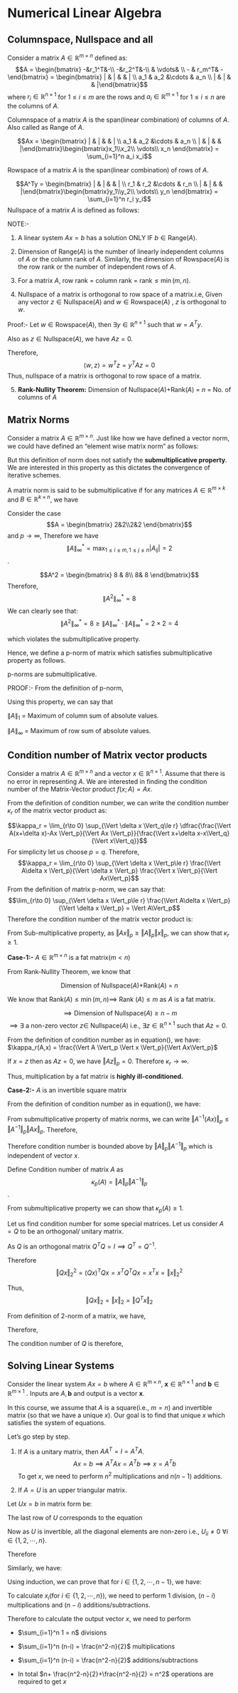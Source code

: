 # Numerical Linear Algebra 

## Columnspace, Nullspace and all
Consider a matrix $A\in\mathbb{R}^{m\times n}$ defined as:
$$A = \begin{bmatrix} -&r_1^T&-\\ -&r_2^T&-\\ & \vdots& \\ - & r_m^T& - \end{bmatrix} = \begin{bmatrix} | & | &  & | \\ a_1 & a_2 &\cdots & a_n \\ | & | & & |\end{bmatrix}$$
where $r_i \in \mathbb{R}^{n\times 1}$ for $1\le i \le m$ are the rows and $a_i \in \mathbb{R}^{m\times 1}$ for $1\le i\le n$ are the columns of $A$.

Columnspace of a matrix $A$ is the span(linear combination) of columns of $A$. Also called as Range of $A$.
\begin{equation}
\text{Range}(A) =\text{Columnspace}(A) =  \{ Ax : x\in \mathbb{R}^{n\times 1} \}
\end{equation}

$$Ax = \begin{bmatrix} | & | &  & | \\ a_1 & a_2 &\cdots & a_n \\ | & | & & |\end{bmatrix}\begin{bmatrix}x_1\\x_2\\ \vdots\\ x_n \end{bmatrix} = \sum_{i=1}^n a_i x_i$$


Rowspace of a matrix $A$ is the span(linear combination) of rows of $A$. 
\begin{equation}
\text{Rowspace}(A) = \{ A^Ty : y\in \mathbb{R}^{m\times 1} \} 
\end{equation}

$$A^Ty = \begin{bmatrix} | & | &  & | \\ r_1 & r_2 &\cdots & r_n \\ | & | & & |\end{bmatrix}\begin{bmatrix}y_1\\y_2\\ \vdots\\ y_n \end{bmatrix} = \sum_{i=1}^n r_i y_i$$
Nullspace of a matrix $A$ is defined as follows:
\begin{equation}
\text{Nullspace}(A) = \{ z\in \mathbb{R}^{n\times 1}: Az=0\}
\end{equation}

NOTE:-

1. A linear system $Ax=b$ has a solution ONLY IF $b\in\text{Range}(A)$.

2. Dimension of Range$(A)$ is the number of linearly independent columns of $A$ or the column rank of $A$. Similarly, the dimension of Rowspace$(A)$ is the row rank or the number of independent rows of $A$. 

3. For a matrix $A$, row rank = column rank = rank$\le \min(m,n)$.

4. Nullspace of a matrix is orthogonal to row space of a matrix.i.e, Given any vector $z\in \text{Nullspace}(A)$ and $w \in \text{Rowspace}(A)$  , $z$ is orthogonal to $w$.

Proof:- Let $w \in \text{Rowspace}(A)$, then $\exists y\in\mathbb{R}^{n\times 1}$ such that $w = A^Ty$. 

Also as $z\in \text{Nullspace}(A)$, we have $Az=0$.

Therefore,
$$\langle w,z\rangle = w^Tz = y^T Az = 0$$
Thus, nullspace of a matrix is orthogonal to row space of a matrix.

5. **Rank-Nullity Theorem:** Dimension of Nullspace$(A)$+Rank$(A)$ = $n$ = No. of columns of $A$

 

## Matrix Norms
Consider a matrix $A\in\mathbb{R}^{m\times n}$. Just like how we have defined a vector norm, we could have defined an "element wise matrix norm" as follows:
\begin{equation}
\lVert A \rVert_p^* = \left(\sum_{i=1}^n |A_{ij}|^p\right)^{\frac{1}{p}} 
\end{equation}

But this definition of norm does not satisfy the **submultiplicative property**. We are interested in this property as this dictates the convergence of iterative schemes.

A matrix norm is said to be submultiplicative if for any matrices $A\in \mathbb{R}^{m\times k}$ and $B \in \mathbb{R}^{k\times n}$, we have 
\begin{equation}
\lvert AB \rVert \le \lVert A \rVert  \lVert B \rVert
\end{equation}

Consider the case $$A = \begin{bmatrix} 2&2\\2&2 \end{bmatrix}$$ and $p\to \infty$, Therefore we have $$ \lVert A \rVert_{\infty}^* = \max_{1\le i \le m,1 \le j \le n} |A_{ij}| = 2$$.

$$A^2 = \begin{bmatrix} 8 & 8\\ 8& 8 \end{bmatrix}$$
Therefore,
$$\lVert A^2 \rVert_{\infty}^* = 8$$
We can clearly see that:
$$\lVert A^2 \rVert_{\infty}^* = 8 \ge \lVert A \rVert_{\infty}^* \cdot \lVert A \rVert_{\infty}^* = 2 \times 2 = 4$$

<!-- Consider the case $$A = \begin{bmatrix} 1&1\\1&1 \end{bmatrix}$$ and $p=1$. Therefore, we have $$\lVert A \rVert_{1}^* = \sum_i\sum_j |A_{ij}| = 4$$ -->
<!-- As $A$ is an identity matrix, we have $$A^2 = A$$ Therefore $$\lVert A^2 \rVert_{1}^* = 4$$ -->
<!-- We can clearly see that: -->
<!-- $$\lVert A^2 \rVert_{\infty}^* = 4 \ge \lVert A \rVert_{\infty}^* \cdot \lVert A \rVert_{\infty}^* = 2 \times 2 = 4$$ -->
which violates the submultiplicative property.


Hence, we define a p-norm of matrix which satisfies submultiplicative property as follows. 
\begin{equation}
\lVert A \rVert_p = \sup_{x\in\mathbb{R}^{n}\setminus \{ \mathbf{0} \}} \frac{\lVert Ax \rVert_p}{\lVert x \rVert_p} = \sup_{\lVert y \rVert_p = 1} \lVert Ay \rVert_p
\end{equation}

p-norms are submultiplicative.

PROOF:- From the definition of p-norm,
<!-- $$\lVert AB \rVert_p = \sup_{x\in\mathbb{R}^{n}\setminus \{ \mathbf{0} \}} \frac{\lVert ABx \rVert_p}{\lVert x \rVert_p}$$ -->
\begin{align*}
\lVert AB \rVert_p &= \sup_{x\in\mathbb{R}^{n}\setminus \{ \mathbf{0} \}} \frac{\lVert ABx \rVert_p}{\lVert x \rVert_p}\\
&= \sup_{x\in\mathbb{R}^{n}\setminus \{ \mathbf{0} \}} \frac{\lVert ABx \rVert_p}{\lVert Bx \rVert_p} \frac{\lVert Bx \rVert_p}{\lVert x \rVert_p} \\
&\le \left[\sup_{x\in\mathbb{R}^{n}\setminus \{ \mathbf{0} \}} \frac{\lVert ABx \rVert_p}{\lVert Bx \rVert_p} \right] \cdot \left[ \sup_{x\in\mathbb{R}^{n}\setminus \{ \mathbf{0} \}} \frac{\lVert Bx \rVert_p}{\lVert x \rVert_p} \right]  \\
&= \lVert A \rVert_p \cdot \lVert B \rVert_p\\
\therefore \lVert AB \rVert_p \le \lVert A \rVert_p \cdot \lVert B \rVert_p
\end{align*}

Using this property, we can say that 
\begin{equation}
 \lVert A^n \rVert_p \le \lVert A \rVert^n_p
\end{equation}
 
 $\lVert A\rVert_1$ = Maximum of column sum of absolute values. 

 $\lVert A\rVert_{\infty}$  = Maximum of row sum of absolute values. 

<!-- $$\therefore$$ -->





## Condition number of Matrix vector products

Consider a matrix $A\in\mathbb{R}^{m\times n}$ and a vector $x\in\mathbb{R}^{n\times 1}$. Assume that there is no error in representing $A$. We are interested in finding the condition number of the Matrix-Vector product $f(x;A)= Ax$. 

From the definition of condition number, we can write the condition number $\kappa_r$ of the matrix vector product as:

$$\kappa_r = \lim_{r\to 0} \sup_{\Vert \delta x \Vert_q\le r} \dfrac{\frac{\Vert A(x+\delta x)-Ax \Vert_p}{\Vert Ax \Vert_p}}{\frac{\Vert x+\delta x-x\Vert_q}{\Vert x\Vert_q}}$$
For simplicity let us choose $p=q$. Therefore,
$$\kappa_r = \lim_{r\to 0} \sup_{\Vert \delta x \Vert_p\le r} \frac{\Vert A\delta x \Vert_p}{\Vert \delta x \Vert_p} \frac{\Vert x \Vert_p}{\Vert Ax\Vert_p}$$
From the definition of matrix p-norm, we can say that: $$\lim_{r\to 0} \sup_{\Vert \delta x \Vert_p\le r} \frac{\Vert A\delta x \Vert_p}{\Vert \delta x \Vert_p} = \Vert A\Vert_p$$
Therefore the condition number of the matrix vector product is:
\begin{equation}
\kappa_r =  \frac{\Vert A \Vert_p \Vert x \Vert_p}{\Vert Ax\Vert_p}
\end{equation}

From Sub-multiplicative property, as $\Vert Ax\Vert_p \ge\Vert A \Vert_p \Vert x \Vert_p$, we can show that $\kappa_r\ge 1$. 

**Case-1:-** $A\in \mathbb{R}^{m\times n}$ is a fat matrix($m<n$) 

From Rank-Nullity Theorem, we know that 

$$\text{Dimension of Nullspace$(A)$+Rank$(A)$ = $n$}$$

We know that Rank$(A) \le \min(m,n) \implies$ Rank $(A) \le m$ as $A$ is a fat matrix. 

$$\implies \text{Dimension of Nullspace}(A) \ge n-m$$
$\implies \exists$ a non-zero vector $z \in$ Nullspace$(A)$ i.e., $\exists z\in \mathbb{R}^{n\times 1}$ such that $Az=0$.

From the definition of condition number as in equation(), we have:
$\kappa_r(A,x) =  \frac{\Vert A \Vert_p \Vert x \Vert_p}{\Vert Ax\Vert_p}$

If $x=z$ then as $Az=0$, we have $\Vert Az\Vert_p = 0$. Therefore $\kappa_r \to \infty$. 

Thus, multiplication by a fat matrix is **highly ill-conditioned.**

**Case-2:-** $A$ is an invertible square matrix

From the definition of condition number as in equation(), we have:
\begin{align}
\kappa_r(A,x) &=  \frac{\Vert A \Vert_p \Vert x \Vert_p}{\Vert Ax\Vert_p}\\
 &= \frac{\Vert A \Vert_p \Vert A^{-1}(Ax) \Vert_p}{\Vert Ax\Vert_p}\\
\end{align}

From submultiplicative property of matrix norms, we can write $\Vert A^{-1}(Ax) \Vert_p \le \Vert A^{-1} \Vert_p \Vert Ax \Vert_p$. Therefore, 

\begin{align}
\kappa_r(A,x)&= \frac{\Vert A \Vert_p \Vert A^{-1}(Ax) \Vert_p}{\Vert Ax\Vert_p}\\
\implies \kappa_r(A,x)&\le \frac{\Vert A \Vert_p \Vert A^{-1} \Vert_p \Vert Ax \Vert_p}{\Vert Ax\Vert_p}\\
\end{align}

\begin{equation}
\kappa_r(A,x) \le \Vert A \Vert_p \Vert A^{-1} \Vert_p
\end{equation}
Therefore condition number is bounded above by $\Vert A \Vert_p \Vert A^{-1} \Vert_p$ which is independent of vector $x$. 

Define Condition number of matrix $A$ as $$\kappa_p(A) = \Vert A \Vert_p \Vert A^{-1} \Vert_p$$.

From submultiplicative property we can show that $\kappa_p(A)\ge 1$. 

Let us find condition number for some special matrices. Let us consider $A=Q$ to be an orthogonal/ unitary matrix. 

As $Q$ is an orthogonal matrix $Q^TQ = I\implies Q^T = Q^{-1}$. 


Therefore $$\Vert Qx \Vert_2^2 = (Qx)^TQx = x^TQ^TQx = x^Tx = \Vert x\Vert_2^2$$ 

Thus, $$\Vert Qx \Vert_2= \Vert x\Vert_2 = \Vert Q^Tx \Vert_2$$ 

From definition of 2-norm of a matrix, we have,
\begin{align}
\Vert Q\Vert_p &= \sup_{x\in\mathbb{R}^{n}\setminus \{ \mathbf{0} \}} \frac{\lVert Qx \rVert_p}{\lVert x \rVert_p}\\
\implies \Vert Q\Vert_2 &= \sup_{x\in\mathbb{R}^{n}\setminus \{ \mathbf{0} \}} \frac{\lVert x \rVert_2}{\lVert x \rVert_2}\\
\implies \Vert Q\Vert_2 &= 1
\end{align}

Therefore,
\begin{equation}
\Vert Q^T\Vert_2 = 1
\end{equation}

The condition number of $Q$ is therefore,
\begin{equation}
\kappa_2(Q) = \Vert Q \Vert_p \Vert Q^{-1} \Vert_p = \Vert Q \Vert_2 \Vert Q^T \Vert_2 = 1 
\end{equation}

## Solving Linear Systems

Consider the linear system $Ax=b$ where $A\in\mathbb{R}^{m\times n}$, $\mathbf{x}\in\mathbb{R}^{n\times 1}$ and $\mathbf{b}\in\mathbb{R}^{m\times 1}$ . Inputs are $A, \mathbf{b}$ and output is a vector $\mathbf{x}$. 

In this course, we assume that $A$ is a square(i.e., $m=n$) and invertible matrix (so that we have a unique $x$). Our goal is to find that unique $x$ which satisfies the system of equations. 

Let's go step by step. 

1. If $A$ is a unitary matrix, then $AA^T = I=A^TA$. 
$$Ax=b \implies A^T Ax = A^Tb \implies x = A^T b$$
To get $x$, we need to perform $n^2$ multiplications and $n(n-1)$ additions.

2. If $A=U$ is an upper triangular matrix. 

Let $Ux=b$ in matrix form be:
\begin{equation}
\begin{bmatrix}
U_{11} & U_{12} & U_{13} & \cdots & U_{1n}\\
0      & U_{22} & U_{23} & \cdots & U_{2n}\\
0      & 0      & U_{33} & \cdots & U_{3n}\\
\vdots & \vdots & \vdots & \ddots & \vdots\\
0      & 0      & 0      & \cdots & U_{nn}
\end{bmatrix}
\begin{bmatrix} x_1 \\ x_2 \\x_3\\ \vdots\\ x_n\end{bmatrix}
=
\begin{bmatrix} b_1 \\ b_2 \\b_3\\ \vdots\\ b_n\end{bmatrix}
\end{equation}

The last row of $U$ corresponds to  the equation 
\begin{equation}
U_{nn} x_n = b_n
\end{equation}

Now as $U$ is invertible, all the diagonal elements are non-zero i.e., $U_{ii}\neq 0 \ \forall i \in\{1,2,\cdots , n\}$. 

Therefore 
\begin{equation}
U_{nn} x_n = b_n \implies x_n = \frac{b_n}{U_{nn}}
\end{equation}

Similarly, we have:
\begin{equation}
U_{(n-1),(n-1)}x_{n-1}+U_{(n-1),n}x_n = b_{n-1} \implies x_{n-1} = \frac{b_{n-1}-U_{(n-1),n}x_n}{U_{(n-1),(n-1)}}
\end{equation}

Using induction, we can prove that for $i \in \{1,2,\cdots,n-1\}$, we have:
\begin{equation}
x_i = \frac{b_i -\sum_{j=i+1}^n U_{i,j}x_j}{U_{ii}}
\end{equation}

To calculate $x_i$(for $i \in \{1,2,\cdots,n\}$), we need to perform 1 division, $(n-i)$ multiplications and $(n-i)$ additions/subtractions. 

Therefore to calculate the output vector $x$, we need to perform 

* $\sum_{i=1}^n 1 = n$ divisions

* $\sum_{i=1}^n (n-i) = \frac{n^2-n}{2}$ multiplications

* $\sum_{i=1}^n (n-i) = \frac{n^2-n}{2}$ additions/subtractions

* In total $n+ \frac{n^2-n}{2}+\frac{n^2-n}{2} = n^2$ operations are required to get $x$


<!-- All chapters start with a first-level heading followed by your chapter title, like the line above. There should be only one first-level heading (`#`) per .Rmd file. -->

<!-- ## A section -->

<!-- All chapter sections start with a second-level (`##`) or higher heading followed by your section title, like the sections above and below here. You can have as many as you want within a chapter. -->

<!-- ### An unnumbered section {-} -->

<!-- Chapters and sections are numbered by default. To un-number a heading, add a `{.unnumbered}` or the shorter `{-}` at the end of the heading, like in this section. -->

